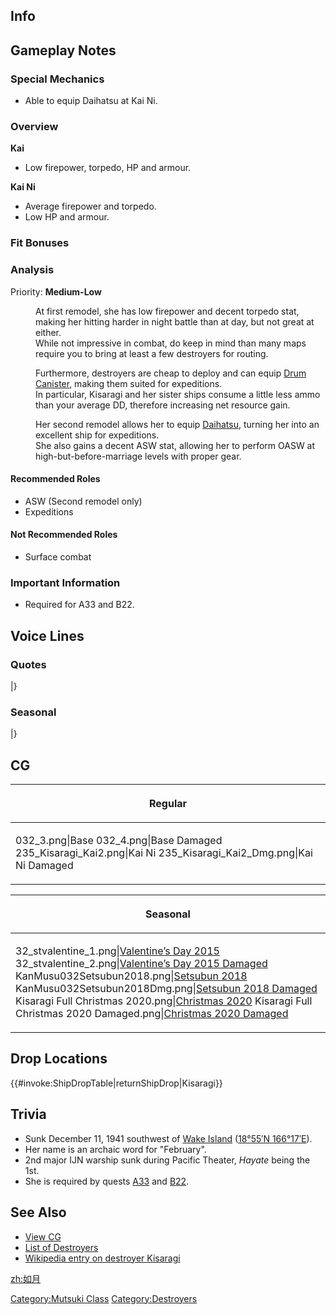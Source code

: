 ==Info==
{{KanmusuInfo|ID=032}}
{{KanmusuInfo|ID=032a}}
{{KanmusuInfo|ID=235}}

==Gameplay Notes==
===Special Mechanics===
* Able to equip Daihatsu at Kai Ni.

===Overview===
'''Kai'''
* Low firepower, torpedo, HP and armour.

'''Kai Ni'''
* Average firepower and torpedo.  
* Low HP and armour.

===Fit Bonuses===
{{:{{BASEPAGENAME}}/Equipment Bonuses}}
{{clear}}

===Analysis===
Priority: '''Medium-Low'''

:At first remodel, she has low firepower and decent torpedo stat, making her hitting harder in night battle than at day, but not great at either.
:While not impressive in combat, do keep in mind than many maps require you to bring at least a few destroyers for routing.

:Furthermore, destroyers are cheap to deploy and can equip [[Drum Canister]], making them suited for expeditions.
:In particular, Kisaragi and her sister ships consume a little less ammo than your average DD, therefore increasing net resource gain.

:Her second remodel allows her to equip [[Daihatsu]], turning her into an excellent ship for expeditions.
:She also gains a decent ASW stat, allowing her to perform OASW at high-but-before-marriage levels with proper gear.


====Recommended Roles====
* ASW (Second remodel only)
* Expeditions

====Not Recommended Roles====
* Surface combat

===Important Information===
* Required for A33 and B22.

==Voice Lines==
===Quotes===
{{ShipquoteHeader}}
{{ShipquoteKai
|scenario = Introduction
|origin = 如月と申します。お傍に置いてくださいね。
|translation = My name is Kisaragi. Please keep me by your side.
|audio = Kisaragi-Introduction.ogg
}}
{{ShipquoteKai
|scenario = Library
|origin = 睦月型駆逐艦2番艦の如月と申します。
ウェーク島では五月蝿いF4F戦闘機の攻撃を受けながら奮戦しました。
いやん、ほんと、髪の毛が潮風で痛んじゃう…。
|translation = I'm the 2nd ship of the Mutsuki-class destroyers, Kisaragi.
At Wake Island, I had a hard fight recieving attacks from all those annoying F4Fs.<ref>During the invasion of Wake Island, Kisaragi was sunk by bombs dropped by F4F Wildcats.</ref>
Noo, the sea breeze will ruin my hair...
|audio = Kisaragi-Library.ogg
}}
{{ShipquoteKai
|scenario = Secretary 1
|origin = お呼びかしら？
|translation = Did you call?
|audio = Kisaragi-Secretary_1.ogg
}}
{{ShipquoteKai
|scenario = Secretary 2
|origin = え？ふぅ～ん。いつでも大丈夫ですわ。
|translation = Eh? Hmmmm. I'm ready anytime.
|audio = Kisaragi-Secretary_2.ogg
}}
{{ShipquoteKai
|scenario = Secretary 3
|origin = もぉ･･･司令官も好きなんだから。
|translation = Jeez... I like you too Admiral.
|audio = Kisaragi-Secretary_3.ogg
}}
{{ShipquoteKai
|scenario = Secretary Idle
|kai = yes
|origin = ん・・・如月、お役に立てることないかしら・・・?
|translation = Umm... Am I not useful...?
|audio = Kisaragi-Idle.ogg
}}
{{ShipquoteKai
|scenario = Secretary (Married)
|origin = な～んちゃって。
|translation = Just kidding~
|audio = Kisaragi-Wedding_Line.ogg
}}
{{ShipquoteKai
|scenario = Secretary (Married)
|kai = yes
|origin = あなたの顔って、ついついじっと見ちゃうのよねぇ。如月のタイプなの…な～んちゃって。
|translation = I just find myself staring at your face. It's just my tupe... just kidding.
|audio = KisaragiKai-Secretary Married.ogg
}}
{{ShipquoteKai
|scenario = Wedding
|origin = んー、全部フリなんだけどね。本当はあなたと、ぼんやり海を眺めていたいだけ、なの。ふふ、な～んちゃって。
|translation =Umm, it was all an act. What I really want to do is to idly stare at the sea with you. Fufu, just kidding~.
|audio = Kisaragi-Wedding.ogg
}}
{{ShipquoteKai
|scenario = Player's Score
|origin = 司令官にお手紙みたい。な・ぁ・に？
|translation = Looks like there's a letter Commander. What~ is~ it~?
|audio = Kisaragi-Looking_At_Scores.ogg
}}
{{ShipquoteKai
|scenario = Player's Score
|kai2 = yes
|origin = 情報を確認するのね、了解よ。ど・ん・な・か・ん・じ？
|translation = You want to confirm the information, acknowledged. How~ is~ it~?
|audio = KisaragiKai2-Looking At Scores.ogg
}}
{{ShipquoteKai
|scenario = Joining the Fleet
|origin = 如月･･･出撃します！
|translation = Kisaragi... sortieing!
|audio = Kisaragi-Joining_A_Fleet.ogg
}}
{{ShipquoteKai
|scenario = Joining the Fleet
|kai2 = yes
|origin = 第三十駆逐隊、如月。出撃します！
|translation = Destroyer Division 30, Kisaragi. Sortieing!
|audio = KisaragiKai2-Joining A Fleet.ogg
}}
{{ShipquoteKai
|scenario = Equipment 1
|origin = 見て見て、この輝く肌･･･あはっ、もっと近くで見てよ。<ref>Shared with Supply before kai.</ref>
|translation = Look, look, at my radiant skin... Aha~, take a closer look.
|audio = Kisaragi-Equipment_1.ogg
}}
{{ShipquoteKai
|scenario = Equipment 2
|origin = あはっ♪ますます強く、美しく･･･ね？
|translation = Aha~♪ Getting stronger and more beautiful... right?
|audio = Kisaragi-Equipment_2.ogg
}}
{{ShipquoteKai
|scenario = Equipment 3
|origin = なぁんちゃって〜
|translation = Just kidding~
|audio = Kisaragi-Equipment_3.ogg
}}
{{ShipquoteKai
|scenario = Equipment 3
|kai2 = yes
|origin = は～い♥うふふふふふ♪
|translation = Yes~ ♥ Ufufufufu♪
|audio = KisaragiKai2-Equipment 3.ogg
}}
{{ShipquoteKai
|scenario = Supply
|kai = yes
|origin = 司令官たら…　ありがとう…　好きよ。
|translation = Oh Commander... Thanks... I like it.
|audio = KisaragiKai-Supply.ogg
}}
{{ShipquoteKai
|scenario = Docking (Minor Damage)
|origin = 少し疲れ気味かしら、ちょっとベッドに入ってくるわね。一緒に来る？
|translation = I'm feeling a bit tired, I'm going to bed for a while. Want to join me?
|audio = Kisaragi-Docking_Minor.ogg
}}
{{ShipquoteKai
|scenario = Docking (Major Damage)
|origin = んもぅー、ギリギリまで一緒にいたいのに。あなたも、一緒にお休みする？
|translation = Ngh, jeez. I wanted to be with you till the last moment. Do you want to come have a rest with me too?
|audio = Kisaragi-Docking_Major.ogg
}}
{{ShipquoteKai
|scenario = Construction
|origin = ふぅん･･･可愛い新人さんだといいわねぇ･･･
|translation = Humph... It'd be nice if the newcomer is cute...
|audio = Kisaragi-Construction.ogg
}}
{{ShipquoteKai
|scenario = Returning from Sortie
|origin = 作戦完了したわ。レポート･･･見ます？
|translation = Operation complete. Do you... want to see the report?
|audio = Kisaragi-Returning_From_Sortie.ogg
}}
{{ShipquoteKai
|scenario = Returning from Sortie
|kai2 = yes
|origin = 艦隊が戻りました。無事に機動できて。良かった。
|translation = The fleet has returned. We were able to perform manoeuvres safely. Thank goodness.
|audio = KisaragiKai2-Returning From Sortie.ogg
}}
{{ShipquoteKai
|scenario = Starting a Sortie
|origin = 如月も一緒に行かせて。ねっ？
|translation = You'll come with me too right?
|audio = Kisaragi-Starting_A_Sortie.ogg
}}
{{ShipquoteKai
|scenario = Starting a Battle
|origin = いやだ、髪が痛んじゃう。
|translation = Oh no, my hair is ruined.
|audio = Kisaragi-Battle_Start.ogg
}}
{{ShipquoteKai
|scenario = Attack
|origin = 魚雷って太いわよねぇ･･･さぁ、いくわよ。
|translation = Torpedoes sure are thick... Now, here I go.
|audio = Kisaragi-Attack.ogg
}}
{{ShipquoteKai
|scenario = Night Battle Attack
|origin = 今、如月が楽にして上げるっ…！
|translation = I'll make you feel better now...!
|audio = Kisaragi-Night_Attack.ogg
}}
{{ShipquoteKai
|scenario = Night Battle Attack
|kai2 = yes
|origin = しかたない子達ねぇ…いま、如月が楽にしてあげる♪
|translation = What problem children... I'll make you feel better now ok♪
|audio = KisaragiKai2-Night Attack.ogg
}}
{{ShipquoteKai
|scenario = Night Battle
|origin = 見蕩れていたら、やっちゃうわよっ？
|translation = If you fall for me, I'll get you alright?
|audio = Kisaragi-Night_Battle.ogg
}}
{{ShipquoteKai
|scenario = Night Battle
|kai2 = yes
|origin = 改装された如月、見惚れていたら、やっちゃうわよ？
|translation = If you fall for the remodelled me, I'll get you alright?
|audio = KisaragiKai2-Night Battle.ogg
}}
{{ShipquoteKai
|scenario = MVP
|origin = あぁん、如月が一番なの？まぁ、当然といえば当然ね。いいのいいの、あまり褒めないで
|translation = Ahn, I'm number one? Well, that's natural. That's fine, you don't need to praise me so much.
|audio = Kisaragi-MVP.ogg
}}
{{ShipquoteKai
|scenario = Minor Damage 1
|origin = ふわぁぁぁぁ！そこは～
|translation = Whoaaaa! That place is~
|audio = Kisaragi-Minor_Damage_1.ogg
}}
{{ShipquoteKai
|scenario = Minor Damage 2
|origin = ふわぁぁぁぁ！
|translation = Whoaaa!
|audio = Kisaragi-Minor_Damage_2.ogg
}}
{{ShipquoteKai
|scenario = Major Damage
|origin = 私を…どうする気?!
|translation = What... are you trying to do to me?!
|audio = Kisaragi-Major_Damage.ogg
}}
{{ShipquoteKai
|scenario = Sunk
|origin = 如月のこと･･･忘れないでね･･･
|translation = Don't forget... about me...
|audio = Kisaragi-Sunk.ogg
}}
|} <references/>

{{clear}}

===Seasonal===
{{SeasonalHeaderOld}}
{{SeasonalQuote
|scenario = [[Seasonal/Setsubun_2015|Setsubun 2015]]
|origin = この豆を投げるのねー、えーい。いやだ、変なとこ当たっちゃった？
|translation = I’m going to throw these beans, ei~. Oh no, did I hit you somewhere odd?
|audio =Kisaragi _Setsubun_2015_Sec1.ogg
|notes = 
}}
{{SeasonalQuote
|scenario = [[Seasonal/Valentine%27s_Day_2015|Valentine’s Day 2015]]
|origin = はぁーい♡　如月の気持ちを込めたチョコレート、ちゃんと最後まで、食べてね？
|translation =	Here~♡ Savour every last bit of this chocolate filled with my feelings alright?
|audio = Kisaragi_Valentine_Sec1.ogg
|notes = 
}}
{{SeasonalQuote
|scenario = [[Seasonal/White_Day_2015|White Day 2015]]
|origin = うう、睦月ちゃんこのクッキーを如月に... ありがとう... 大切に食べるはね... ふふふふ
|translation =	Whoa, you’re giving me cookies, Mutsuki… Thanks… I’ll savour them… Fufufufu~
|audio = Kisaragi_White_Day_2016.ogg
|notes = 
}}
{{SeasonalQuote
|scenario = [[Seasonal/Second_Anniversary|2nd Anniversary]]
|origin = 司令官、二周年ですって、本当に如月も驚いちゃう！今日は二人でお祝いしましょう！
|translation = I was really surprised when you told me that today is the 2nd anniversary. Let’s celebrate it together!
|audio = 032_Kisaragi_2ndAnniv.mp3
|notes = 
}}
{{SeasonalQuote
|scenario = [[Seasonal/Rainy_Season_2015|Rainy Season 2015]]
|origin = あら、睦月ちゃんのてるてる坊主、かわいいわね。如月のもあるの？ありがとう。
|translation =	Oh, a Mutsuki Teruterubouzu. It’s cute. Is there one like me too? Thank you.
|audio = Kisaragi_Rainy_Secretary_1_.ogg
|notes =
}}
{{SeasonalQuote
|scenario = [[Seasonal/Early_Summer_Season_Update|Early Summer 2015]]
|origin = もうすぐ夏ねぇ～。新しい水着、買っちゃおう……かな？……ねぇ、どれがいいと思う？
|translation =	It’s almost summer. Should I buy… a new swimsuit? …Hey, which one looks better on me?
|audio = Katsuragi_Early_Summer_HQ_1.ogg
|notes =
}}
{{SeasonalQuote
|scenario = [[Seasonal/Mid_Summer_Season_Update|Midsummer 2015]]
|origin = ほら、海に行きましょう。あぁ、艤装や服や脱いで、ね？如月の水着、どう？
|translation =	Hey, let’s go to the beach. Ah, I’ll have to take off my clothes and equipment right? How do I look in my swimsuit?
|audio = Kisaragi_Mid_Summer.ogg
|notes =
}}
{{SeasonalQuote
|scenario = [[Seasonal/Christmas_2015|Christmas 2015]]
|origin = うふふ、睦月ちゃん、クリスマスケーキおいしいわね。このターキーも食べて。
|translation =	Ufufu, this Chirstmas cake is delicious, Mutsuki-chan. Have some of this turkey too.
|audio = Kisaragi_Christmas_2015_Sec1.ogg
|notes =
}}
{{SeasonalQuote
|scenario = [[Seasonal/End_of_Year_2015|End of Year 2015]]
|origin = そうか…もう師走なのね。大掃除の季節ね。あら、嫌だ。髪が傷んじゃう。
|translation =	I see… it’s already December. It’s the time of year for spring cleaning. Oh no. My hair is going to be ruined.
|audio = Kisaragi_Year_End_2015_Sec1.ogg
|notes = 
}}
{{SeasonalQuote
|scenario = [[Seasonal/New_Year_2016|New Year 2016]]
|origin = 新年あけまして、おめでとうございます。本年も、如月達をよろしくお願いしますね。
|translation =	Happy New Year. Please treat us well this year too.
|audio = Kisaragi_New_Years_Day_2016.ogg
|notes = 
}}
{{SeasonalQuote
|scenario = [[Seasonal/Third_Anniversary|3rd Anniversary]]
|origin = 司令官、三周年ですって。本当に如月も驚いちゃう。今日は二人でお祝いしましょ。
|translation =	It’s the 3rd Anniversary, Commander. I was really surprised. Let’s celebrate today together.
|audio = Kisaragi_3rd_Anniversary_Sec1.mp3
|notes = 
}}
{{SeasonalQuote
|scenario = [[Seasonal/Autumn_2016|Autumn 2016]]
|origin = 秋っていいわよね。睦月ちゃんもなんだか嬉しそう。司令官には、どんな秋かしら。 食欲の秋？ それとも…うふふふっ。
|translation =	Autumn is nice. Mutsuki looks pretty happy. I wonder what autumn means to you, Commander. An autumn appetite? Or perhaps… Ufufufu~
|audio = Kisaragi_Autumn_2016_Sec1.mp3
|notes = 
}}
{{SeasonalQuote
|scenario = [[Seasonal/Saury_2016|Saury Festival 2016]]
|origin = 秋刀魚漁のお手伝い？如月にできるかしら……。睦月ちゃん、張り切ってるのね。うふふっ、かわいいわ。
|translation =	Help out with saury fishing? I wonder if I can… Mutsuki looks like she’s working hard. Ufufufu, how cute.
|audio = Kisaragi_Sec1_Saury_2016.mp3
|notes = 
}}
{{SeasonalQuote
|scenario = [[Seasonal/Autumn_2016|Autumn 2016]]
|origin = あら、これは素敵な旬のワインね。いいの、こんなところで？あら、Polaさん、素敵な飲みっぷり。如月も負けないわよ。はい、乾杯。司令官も一緒にどう？
|translation =	Oh, this is a lovely seasonal wine. Is it fine to have some? Oh, that was a magnificient chug. I won’t lose either. Here, cheers. Will you join us, Commander?
|audio = Kisaragi_MidAutumn_2016_Sec1.mp3
|notes = 
}}
{{SeasonalQuote
|scenario = [[Seasonal/Fourth_Anniversary|4th Anniversary]]
|origin = うふふっ。艦隊は四周年ですって。司令官、睦月ちゃん、ありがとう、そしておめでとう。これからもよろしくね。
|translation =	Ufufu~. It’s the fleet’s 4th Anniversary. Commander, Mutsuki-chan; thank you, and congratulations. I’ll continue to be in your care.
|audio = Kisaragi_4th_Anniversary_Sec1_2017.mp3
|notes = 
}}
{{SeasonalQuote
|scenario = [[Seasonal/Early_Summer_2017|Early Summer 2017]]
|origin = そうね、今年の夏はきれいや海の島に行って、バカンスはいいよね。えぇ、だめ？睦月ちゃん、内地の避暑地がいいの？そう？じゃ、そうしましょうか。
|translation =	That’s right, I’d like to go to an island with beautiful seas for a vacation this summer. Eh, you don’t want to? You prefer an inland resort, Mutsuki-chan? Really? Then, let’s do that.
|audio = Kisaragi_Sec1_Summer_2017.mp3
|notes = 
}}
{{SeasonalQuote
|scenario = [[Seasonal/Summer_2017|Midsummer 2017]]
|origin = 高原の避暑地もよかったけど、こうやってみんなで砂浜ですいかわりもいいわね。夏来て感じてするわ。ねぇ、司令官？
|translation =	I’d like to have gone to a highland resort, but splitting watermelons on the beach with everyone like this is nice too. Right, Commander?
|audio = Kisaragi_Sec1_Midsummer_2017.mp3
|notes = 
}}
{{SeasonalQuote
|scenario = [[Seasonal/Fifth_Anniversary|5th Anniversary]]
|origin = うふふふぅ。艦隊はついに五周年ですって。司令官、睦月ちゃん、本当におめでとう。如月、いつも感謝しているの。これからも、同じ時間を過ごしていたいはね。ねぇ？
|translation =	Ufufufu. It’s finally the fleet’s 5th Anniversary. Commander, Mutsuki; congratulations. I’m always grateful for everything. I’d like to keep spending time with you two. Alright?
|audio = Kisaragi_5th_Anniversary_Sec1.mp3
|notes = 
}}
|}<references/>

{{clear}}

==CG==
{| class="mw-collapsible mw-collapsed wikitable" style="width: 100%;"
!Regular
|-
|<gallery>
032_3.png|Base
032_4.png|Base Damaged
235_Kisaragi_Kai2.png|Kai Ni
235_Kisaragi_Kai2_Dmg.png|Kai Ni Damaged
</gallery>
|}

{| class="mw-collapsible mw-collapsed wikitable" style="width: 100%;"
!Seasonal
|-
|<gallery>
32_stvalentine_1.png|[[Seasonal/Valentine%27s_Day_2015|Valentine’s Day 2015]]
32_stvalentine_2.png|[[Seasonal/Valentine%27s_Day_2015|Valentine’s Day 2015 Damaged]]
KanMusu032Setsubun2018.png|[[Seasonal/Setsubun_2018|Setsubun 2018]]
KanMusu032Setsubun2018Dmg.png|[[Seasonal/Setsubun_2018|Setsubun 2018 Damaged]]
Kisaragi Full Christmas 2020.png|[[Seasonal/Christmas_2020|Christmas 2020]]
Kisaragi Full Christmas 2020 Damaged.png|[[Seasonal/Christmas_2020|Christmas 2020 Damaged]]
</gallery>
|}

==Drop Locations==
{{#invoke:ShipDropTable|returnShipDrop|Kisaragi}}

==Trivia==
*Sunk December 11, 1941 southwest of [http://en.wikipedia.org/wiki/Wake_Island Wake Island] ([http://tools.wmflabs.org/geohack/geohack.php?pagename=Japanese_destroyer_Kisaragi&params=18_55_N_166_17_E_ 18°55′N 166°17′E]).
*Her name is an archaic word for "February".
*2nd major IJN warship sunk during Pacific Theater, ''Hayate'' being the 1st.
*She is required by quests [[Quests#A33|A33]] and [[Quests#B22|B22]].

==See Also==
*[[{{PAGENAMEE}}/Gallery|View {{PAGENAME}} CG]]
*[[EliteDD|List of Destroyers]]
*[[wikipedia:Japanese_destroyer_Kisaragi|Wikipedia entry on destroyer Kisaragi]]
{{shiplist}}
[[Category:Mutsuki Class]]
[[Category:Destroyers]]
[[zh:如月]]